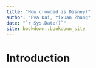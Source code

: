 ```yaml
--- 
title: "How crowded is Disney?"
author: "Eva Dai, Yixuan Zhang"
date: "`r Sys.Date()`"
site: bookdown::bookdown_site
---
```


# Introduction

